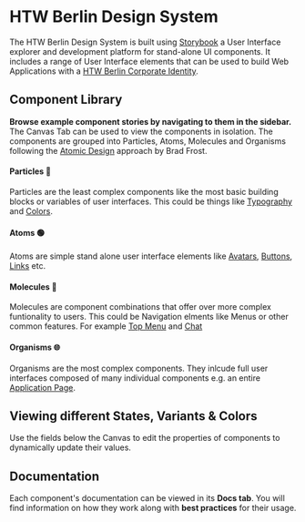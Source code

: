 
<Meta title="Introduction"></Meta>

<htw-berlin-logo size="m" href="https://htw-berlin.de" alt-title="Visit htw-berlin.de"></htw-berlin-logo>

# HTW Berlin Design System

The HTW Berlin Design System is built using [Storybook](https://storybook.js.org/docs/web-components/get-started/introduction) a User Interface explorer and development platform for stand-alone UI components.
It includes a range of User Interface elements that can be used to build Web Applications with a [HTW Berlin Corporate Identity](https://corporatedesign.htw-berlin.de/).

## Component Library

**Browse example component stories by navigating to them in the sidebar.** The Canvas Tab can be used to view the components in isolation.
The components are grouped into Particles, Atoms, Molecules and Organisms following the [Atomic Design](https://atomicdesign.bradfrost.com/table-of-contents/) approach by Brad Frost.

#### Particles 🧩

Particles are the least complex components like the most basic building blocks or variables of user interfaces. This could be things like [Typography](../?path=/story/design-system-atoms-typography--typography) and [Colors](../?path=/story/design-system-atoms-colors--page).

#### Atoms 🟢

Atoms are simple stand alone user interface elements like [Avatars](../?path=/story/design-system-molecules-avatar--avatar), [Buttons](../?path=/story/design-system-molecules-button--button), [Links](../?path=/story/design-system-molecules-link--link) etc.

#### Molecules 🧬

Molecules are component combinations that offer over more complex funtionality to users. This could be Navigation elments like Menus or other common features. For example [Top Menu](../?path=/story/design-system-organisms-top-menu--extended-standard) and [Chat](../?path=/story/design-system-organisms-chat--chat)

#### Organisms 🌐

Organisms are the most complex components. They inlcude full user interfaces composed of many individual components e.g. an entire [Application Page](../?path=/story/design-system-pages-application-page--application-page).

## Viewing different States, Variants & Colors

Use the fields below the Canvas to edit the properties of components to dynamically update their values.

## Documentation

Each component's documentation can be viewed in its **Docs tab**. You will find information on how they work along with **best practices** for their usage.
